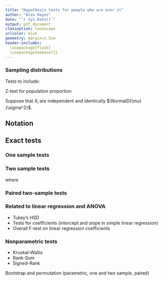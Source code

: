 ```yaml
---
title: "Hypothesis tests for people who are over it"
author: "Alex Hayes"
date: "`r Sys.Date()`"
output: pdf_document
classoption: landscape
urlcolor: blue
geometry: margin=1.5cm
header-includes:
  \usepackage{float}
  \usepackage{makecell}
---
```


### Sampling distributions

Tests to include:

Z-test for population proportion

Suppose that $X_i$ are independent and identically $\NormalD{\mu}{\sigma^2}$.

## Notation

## Exact tests

### One sample tests

\renewcommand{\arraystretch}{2.5}

\begin{figure}[h]
  \begin{center}
    \begin{tabular}{lccccc}
    
    name & known parameters & null hypothesis & test statistic & null distribution & p-value (two sided) \\
     \hline
    
    one sample z-test & $\mu$ unknown, $\sigma^2$ known & $H_0: \mu = \mu_0$ & $Z_\text{obs} = \displaystyle {\bar x - \mu_0 \over {\sigma \over \sqrt n}}$ & N(0, 1) & $2 \. P(Z < -|Z_\text{obs}|)$ \\
    
    one sample t-test & $\mu, \sigma^2$ unknown & $H_0: \mu = \mu_0$ & $T_\text{obs} = \displaystyle {\bar x - \mu_0 \over {s \over \sqrt n}}$ & $t_{n-1}$ & $2 \. P(t_{n-1} < -|T_\text{obs}|)$ \\
    
    TODO & $\mu, \sigma^2$ unknown & $H_0: \sigma^2 = \sigma^2_0$ & $TODO = \displaystyle {(n - 1) \. s^2 \over \sigma^2_0}$ & $\chi^2_{n-1}$ & TODO \\
    
    sign test & none & $H_0: m = m_0$ & $B_\text{obs} = \sum_i I_{X_i > m_0}$ & Binomial($\sum_i I_{X_i \neq m_0}, \frac 12$) & $2 \cdot \min(P(B \ge B_\text{obs}), P(B \le B_\text{obs}))$
    \end{tabular}
  \end{center}
\end{figure}

### Two sample tests

\begin{figure}[h]
  \begin{center}
    \begin{tabular}{lccccc}
    
    name & known parameters & null hypothesis & test statistic & null distribution & p-value (two sided) \\
     \hline
    
    two sample z-test &
    \thead{$\mu_1, \mu_2$ unknown \\ $\sigma_1^2, \sigma_2^2$ known} &
    $H_0: \mu_1 - \mu_2 = \delta_0$ &
    $Z_\text{obs} = \displaystyle {(\bar x - \bar y) - \delta_0 \over \sqrt{{\sigma_1^2 \over n_1} + {\sigma_2^2 \over n_2}}}$ &
    N(0, 1) &
    $2 \. P(Z < -|Z_\text{obs}|)$ \\
    
    equal variance t-test &
    \thead{$\mu_1, \mu_2$ \\ $\sigma_1^2 = \sigma_2^2$ unknown} &
    $H_0: \mu_1 - \mu_2 = \delta_0$ &
    $T_\text{obs} = \displaystyle {(\bar x - \bar y) - \delta_0 \over 
      s_\text{pooled} \sqrt{{1 \over n_1} + {1 \over n_2}}}$ &
    $t_{n-1}$ &
    $2 \. P(t_{n_1 + n_2 - 2} < -|T_\text{obs}|)$ \\
    
    welch's t-test &
    \thead{$\mu_1, \mu_2$ \\ $\sigma_1^2 \neq \sigma_2^2$ unknown} &
    $H_0: \mu_1 - \mu_2 = \delta_0$ &
    $T_\text{obs} = \displaystyle {(\bar x - \bar y) - \delta_0 \over 
      \sqrt{{s_1^2 \over n_1} + {s_2^2 \over n_2}}}$ &
    $t_\nu$ &
    $2 \. P(t_\nu < -|T_\text{obs}|)$ \\
    
    F-test for equal variance &
    \thead{$\mu_1, \mu_2$ \\ $\sigma_1^2, \sigma_2^2$ unknown} &
    $H_0: \sigma_1^2 = \sigma_2^2$ &
    $F_\text{obs} = \displaystyle {s_1^2 \over s_2^2}$ &
    $F_{n_1 - 1, n_2 - 1}$ &
    TODO \\

    \end{tabular}
  \end{center}
\end{figure}

where

\begin{align}
s_\text{pooled} &= \sqrt{{(n_1 - 1) \. s_1^2 + (n_2 - 1) \. s_2^2 \over n_1 + n_2 - 2}} \\
\nu &= { \left({s_1^2 \over n_1} + {s_2^2 \over n_2}\right)^2 \over
  {\left({s_1^2 \over n_1} \right)^2 \over n_1 - 1} +
  {\left({s_2^2 \over n_2} \right)^2 \over n_2 - 1}
}
\end{align}

### Paired two-sample tests

\begin{figure}[h]
  \begin{center}
    \begin{tabular}{lccccc}
    
    name & known parameters & null hypothesis & test statistic & null distribution & p-value (two sided) \\
     \hline
    
    paired z-test & $\mu$ unknown, $\sigma^2$ known & $H_0: \mu = \mu_0$ & $Z_\text{obs} = \displaystyle {\bar x - \mu_0 \over {\sigma \over \sqrt n}}$ & N(0, 1) & $2 \. P(Z < -|Z_\text{obs}|)$ \\
    
    paired t-test & $\mu, \sigma^2$ unknown & $H_0: \mu = \mu_0$ & $T_\text{obs} = \displaystyle {\bar x - \mu_0 \over {s \over \sqrt n}}$ & $t_{n-1}$ & $2 \. P(t_{n-1} < -|T_\text{obs}|)$ \\
    
    paired sign test & TODO & TODO & TODO & TODO & TODO
    \end{tabular}
  \end{center}
\end{figure}


### Related to linear regression and ANOVA

\begin{figure}[h]
  \begin{center}
    \begin{tabular}{lccccc}
    
    name & known parameters & null hypothesis & test statistic & null distribution & p-value (two sided) \\
     \hline
    
    one-way anova / F-tests & $\mu$ unknown, $\sigma^2$ known & $H_0: \mu = \mu_0$ & $Z_\text{obs} = \displaystyle {\bar x - \mu_0 \over {\sigma \over \sqrt n}}$ & N(0, 1) & $2 \. P(Z < -|Z_\text{obs}|)$ \\
    
    \end{tabular}
  \end{center}
\end{figure}

- Tukey's HSD
- Tests for coefficients (intercept and slope in simple linear regression)
- Overall F-test on linear regression coefficients


### Nonparametric tests

- Kruskal-Wallis
- Rank-Sum
- Signed-Rank

Bootstrap and permutation (parametric, one and two sample, paired)

